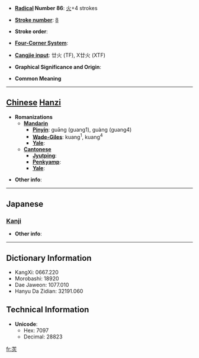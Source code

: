 * '''[[Wiktionary:Chinese radical index| Radical]] Number 86''': [[Wiktionary:Chinese radical index 火|火]]+4 strokes

* '''[[Wiktionary:Chinese total strokes index|Stroke number]]''': [[Wiktionary:Chinese total strokes index 8|8]]

* '''Stroke order''': 

* '''[[Wiktionary:Chinese four corner index|Four-Corner System]]''': 

* '''[[Wiktionary:Chinese Cangjie index|Cangjie input]]''': 廿火 (TF), X廿火 (XTF)

* '''Graphical Significance and Origin''': 

* '''Common Meaning'''

----

== [[Chinese]] [[Hanzi]] ==

* '''Romanizations'''
** '''[[Mandarin]]'''
*** '''[[Pinyin]]''': guāng (guang1), guàng (guang4)
*** '''[[Wade-Giles]]''': kuang<sup>1</sup>, kuang<sup>4</sup>
*** '''[[Yale]]''': 
** '''[[Cantonese]]'''
*** '''[[Jyutping]]''':
*** '''[[Penkyamp]]''': 
*** '''[[Yale]]''': 

* '''Other info''': 

----

==Japanese==
===[[Kanji]]===
{{kanji|on readings=[[こう]] (kō)|kun readings=[[ひかある]] (hikaaru), [[ひかり]] (hikari)}}

* '''Other info''':  

----

== Dictionary Information ==

* KangXi: 0667.220
* Morobashi: 18920
* Dae Jaweon: 1077.010
* Hanyu Da Zidian: 32191.060

== Technical Information ==

* '''Unicode''':
** Hex: 7097
** Decimal: 28823

[[fr:炗]]